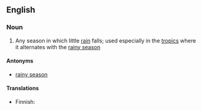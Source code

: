 {{wikipedia}}
==English==

===Noun===
{{en-noun|sg=[[dry]] [[season]]}}

# Any season in which little [[rain]] falls; used especially in the [[tropic]]s where it alternates with the [[rainy season]]

====Antonyms====
*[[rainy season]]

====Translations====
{{top}}
*Finnish: {{t|fi|kuiva kausi}}
{{bottom}}
